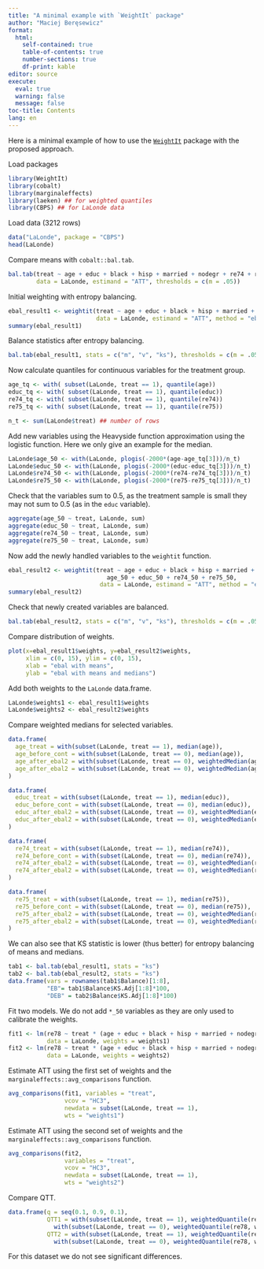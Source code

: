 ```yaml
---
title: "A minimal example with `WeightIt` package"
author: "Maciej Beręsewicz"
format: 
  html:
    self-contained: true
    table-of-contents: true
    number-sections: true
    df-print: kable
editor: source
execute: 
  eval: true
  warning: false
  message: false
toc-title: Contents
lang: en
---
```


Here is a minimal example of how to use the [`WeightIt`](https://cran.r-project.org/package=WeightIt) package with the proposed approach.

Load packages

```r
library(WeightIt)
library(cobalt)
library(marginaleffects) 
library(laeken) ## for weighted quantiles
library(CBPS) ## for LaLonde data
```

Load data (3212 rows)

```r
data("LaLonde", package = "CBPS")
head(LaLonde)
```

Compare means with `cobalt::bal.tab`.


```r
bal.tab(treat ~ age + educ + black + hisp + married + nodegr + re74 + re75,
        data = LaLonde, estimand = "ATT", thresholds = c(m = .05))
```

Initial weighting with entropy balancing.

```r
ebal_result1 <- weightit(treat ~ age + educ + black + hisp + married + nodegr + re74 + re75,
                         data = LaLonde, estimand = "ATT", method = "ebal")
summary(ebal_result1)
```

Balance statistics after entropy balancing.

```r
bal.tab(ebal_result1, stats = c("m", "v", "ks"), thresholds = c(m = .05))
```

Now calculate quantiles for continuous variables for the treatment group.

```r
age_tq <- with( subset(LaLonde, treat == 1), quantile(age))
educ_tq <- with( subset(LaLonde, treat == 1), quantile(educ))
re74_tq <- with( subset(LaLonde, treat == 1), quantile(re74))
re75_tq <- with( subset(LaLonde, treat == 1), quantile(re75))

n_t <- sum(LaLonde$treat) ## number of rows
```

Add new variables using the Heavyside function approximation using the logistic function. Here we only give an example for the median.

```r
LaLonde$age_50 <- with(LaLonde, plogis(-2000*(age-age_tq[3]))/n_t)
LaLonde$educ_50 <- with(LaLonde, plogis(-2000*(educ-educ_tq[3]))/n_t)
LaLonde$re74_50 <- with(LaLonde, plogis(-2000*(re74-re74_tq[3]))/n_t)
LaLonde$re75_50 <- with(LaLonde, plogis(-2000*(re75-re75_tq[3]))/n_t)
```

Check that the variables sum to 0.5, as the treatment sample is small they may not sum to 0.5 (as in the `educ` variable).

```r
aggregate(age_50 ~ treat, LaLonde, sum)
aggregate(educ_50 ~ treat, LaLonde, sum)
aggregate(re74_50 ~ treat, LaLonde, sum)
aggregate(re75_50 ~ treat, LaLonde, sum)
```

Now add the newly handled variables to the `weightit` function.

```r
ebal_result2 <- weightit(treat ~ age + educ + black + hisp + married + nodegr + re74 + re75 +
                            age_50 + educ_50 + re74_50 + re75_50,
                          data = LaLonde, estimand = "ATT", method = "ebal")
summary(ebal_result2)
```

Check that newly created variables are balanced.

```r
bal.tab(ebal_result2, stats = c("m", "v", "ks"), thresholds = c(m = .05))
```

Compare distribution of weights.

```r
plot(x=ebal_result1$weights, y=ebal_result2$weights, 
     xlim = c(0, 15), ylim = c(0, 15),
     xlab = "ebal with means", 
     ylab = "ebal with means and medians")
```
Add both weights to the `LaLonde` data.frame.

```r
LaLonde$weights1 <- ebal_result1$weights
LaLonde$weights2 <- ebal_result2$weights
```

Compare weighted medians for selected variables.

```r
data.frame(
  age_treat = with(subset(LaLonde, treat == 1), median(age)),
  age_before_cont = with(subset(LaLonde, treat == 0), median(age)),
  age_after_ebal2 = with(subset(LaLonde, treat == 0), weightedMedian(age, weights1)),
  age_after_ebal2 = with(subset(LaLonde, treat == 0), weightedMedian(age, weights2)) 
)

data.frame(
  educ_treat = with(subset(LaLonde, treat == 1), median(educ)),
  educ_before_cont = with(subset(LaLonde, treat == 0), median(educ)),
  educ_after_ebal2 = with(subset(LaLonde, treat == 0), weightedMedian(educ, weights1)),
  educ_after_ebal2 = with(subset(LaLonde, treat == 0), weightedMedian(educ, weights2)) 
)

data.frame(
  re74_treat = with(subset(LaLonde, treat == 1), median(re74)),
  re74_before_cont = with(subset(LaLonde, treat == 0), median(re74)),
  re74_after_ebal2 = with(subset(LaLonde, treat == 0), weightedMedian(re74, weights1)),
  re74_after_ebal2 = with(subset(LaLonde, treat == 0), weightedMedian(re74, weights2)) 
)

data.frame(
  re75_treat = with(subset(LaLonde, treat == 1), median(re75)),
  re75_before_cont = with(subset(LaLonde, treat == 0), median(re75)),
  re75_after_ebal2 = with(subset(LaLonde, treat == 0), weightedMedian(re75, weights1)),
  re75_after_ebal2 = with(subset(LaLonde, treat == 0), weightedMedian(re75, weights2)) 
)

```

We can also see that KS statistic is lower (thus better) for entropy balancing of means and medians.

```r
tab1 <- bal.tab(ebal_result1, stats = "ks")
tab2 <- bal.tab(ebal_result2, stats = "ks")
data.frame(vars = rownames(tab1$Balance)[1:8], 
           "EB"= tab1$Balance$KS.Adj[1:8]*100, 
           "DEB" = tab2$Balance$KS.Adj[1:8]*100)
```


Fit two models. We do not add `*_50` variables as they are only used to calibrate the weights. 

```r
fit1 <- lm(re78 ~ treat * (age + educ + black + hisp + married + nodegr + re74 + re75),
           data = LaLonde, weights = weights1)
fit2 <- lm(re78 ~ treat * (age + educ + black + hisp + married + nodegr + re74 + re75),
           data = LaLonde, weights = weights2)
```

Estimate ATT using the first set of weights and the `marginaleffects::avg_comparisons` function.

```r
avg_comparisons(fit1, variables = "treat",
                vcov = "HC3",
                newdata = subset(LaLonde, treat == 1),
                wts = "weights1")
```

Estimate ATT using the second set of weights and the `marginaleffects::avg_comparisons` function.

```r
avg_comparisons(fit2, 
                variables = "treat",
                vcov = "HC3",
                newdata = subset(LaLonde, treat == 1),
                wts = "weights2")
```

Compare QTT.

```r
data.frame(q = seq(0.1, 0.9, 0.1),
           QTT1 = with(subset(LaLonde, treat == 1), weightedQuantile(re78, weights1, seq(0.1, 0.9, 0.1))) - 
             with(subset(LaLonde, treat == 0), weightedQuantile(re78, weights1, seq(0.1, 0.9, 0.1))),
           QTT2 = with(subset(LaLonde, treat == 1), weightedQuantile(re78, weights2, seq(0.1, 0.9, 0.1))) - 
             with(subset(LaLonde, treat == 0), weightedQuantile(re78, weights2, seq(0.1, 0.9, 0.1))))
```

For this dataset we do not see significant differences.

